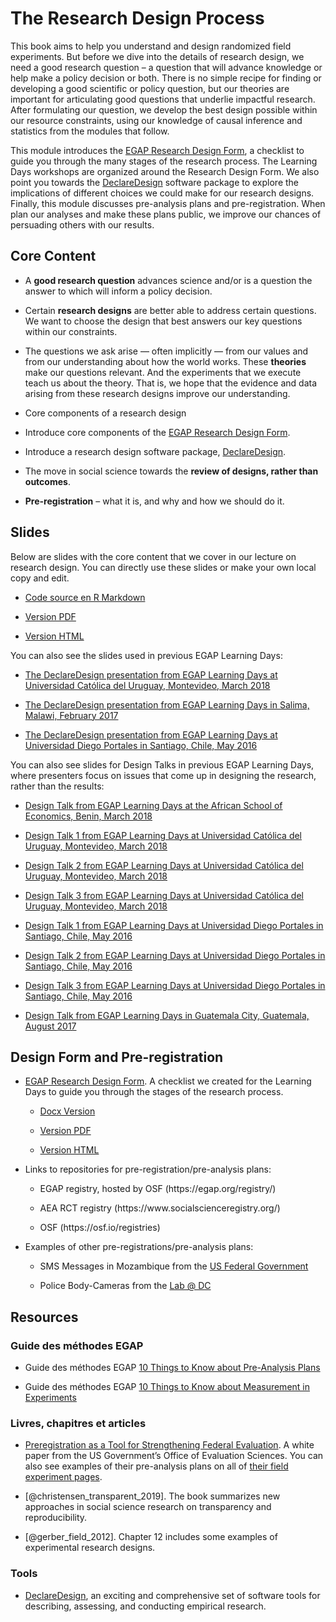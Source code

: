 # The Research Design Process

This book aims to help you understand and design randomized field experiments.  But before we dive into the details of research design, we need a good research question -- a question that will advance knowledge or help make a policy decision or both.  There is no simple recipe for finding or developing a good scientific or policy question, but our theories are important for articulating good questions that underlie impactful research.  After formulating our question, we develop the best design possible within our resource constraints, using our knowledge of causal inference and statistics from the modules that follow.  

This module introduces the [EGAP Research Design
Form](https://egap.github.io/learningdays-resources/Exercises/design-form.Rmd), a checklist to guide you through the many stages of the research process.  The Learning Days workshops are organized around the Research Design Form.  We also point you towards the [DeclareDesign](http://declaredesign.org) software package to explore the implications of different choices we could make for our research designs.  Finally, this module discusses pre-analysis plans and pre-registration.  When plan our analyses and make these plans public, we improve our chances of persuading others with our results.

## Core Content

- A **good research question** advances science and/or is a question the answer to which will inform a policy decision.

- Certain **research designs** are better able to address certain questions. We want to choose the design that best answers our key questions within our constraints.

- The questions we ask arise --- often implicitly --- from our values and from our understanding about how the world works. These **theories** make our questions relevant. And the experiments that we execute teach us about the theory.  That is, we hope that the evidence and data arising from these research designs improve our understanding.

- Core components of a research design

- Introduce core components of the [EGAP Research Design Form](https://egap.github.io/learningdays-resources/Exercises/design-form.html). 

- Introduce a research design software package, [DeclareDesign](http://declaredesign.org).

- The move in social science towards the **review of designs, rather than outcomes**.

- **Pre-registration** -- what it is, and why and how we should do it.


## Slides

Below are slides with the core content that we cover in our lecture on research design. You can directly use these slides or make your own local copy and edit.

- [Code source en R Markdown](https://egap.github.io/learningdays-resources/Slides/researchdesignform-slides.Rmd)

- [Version PDF](https://egap.github.io/learningdays-resources/Slides/researchdesignform-slides.pdf)

- [Version HTML](https://egap.github.io/learningdays-resources/Slides/researchdesignform-slides.html)

You can also see the slides used in previous EGAP Learning Days:

 - [The DeclareDesign presentation from EGAP Learning Days at Universidad Católica del Uruguay, Montevideo, March 2018](https://egap.github.io/learningdays-resources/Slides/Examples/declare_design-montevideo.pdf)

 - [The DeclareDesign presentation from EGAP Learning Days in Salima, Malawi, February 2017](https://egap.github.io/learningdays-resources/Slides/Examples/declare_design-malawi.pdf)

 - [The DeclareDesign presentation from EGAP Learning Days at Universidad Diego Portales in Santiago, Chile, May 2016](https://egap.github.io/learningdays-resources/Slides/Examples/declare_design-santiago.pdf)

You can also see slides for Design Talks in previous EGAP Learning Days, where presenters focus on issues that come up in designing the research, rather than the results:

 - [Design Talk from EGAP Learning Days at the African School of Economics, Benin, March 2018](https://egap.github.io/learningdays-resources/Slides/Examples/research_design_2-benin.pdf)

 - [Design Talk 1 from EGAP Learning Days at Universidad Católica del Uruguay, Montevideo, March 2018](https://egap.github.io/learningdays-resources/Slides/Examples/research_design_1-montevideo.pdf)

 - [Design Talk 2 from EGAP Learning Days at Universidad Católica del Uruguay, Montevideo, March 2018](https://egap.github.io/learningdays-resources/Slides/Examples/research_design_2-montevideo.pdf)

 - [Design Talk 3 from EGAP Learning Days at Universidad Católica del Uruguay, Montevideo, March 2018](https://egap.github.io/learningdays-resources/Slides/Examples/research_design_3-montevideo.pdf)

 - [Design Talk 1 from EGAP Learning Days at Universidad Diego Portales in Santiago, Chile, May 2016](https://egap.github.io/learningdays-resources/Slides/Examples/research_design_1-santiago.pdf)

 - [Design Talk 2 from EGAP Learning Days at Universidad Diego Portales in Santiago, Chile, May 2016](https://egap.github.io/learningdays-resources/Slides/Examples/research_design_2-santiago.pdf)

 - [Design Talk 3 from EGAP Learning Days at Universidad Diego Portales in Santiago, Chile, May 2016](https://egap.github.io/learningdays-resources/Slides/Examples/research_design_3-santiago.pdf)

 - [Design Talk from EGAP Learning Days in Guatemala City, Guatemala, August 2017](https://egap.github.io/learningdays-resources/Slides/Examples/research_design-guatemala.pdf)

## Design Form and Pre-registration

- [EGAP Research Design Form](https://egap.github.io/learningdays-resources/Exercises/design-form.html). A checklist we created for the Learning Days to guide you through the stages of the research process.
     - [Docx Version](https://egap.github.io/learningdays-resources/Exercises/design-form.docx)

     - [Version PDF](https://egap.github.io/learningdays-resources/Exercises/design-form.pdf)

     - [Version HTML](https://egap.github.io/learningdays-resources/Exercises/design-form.html)

- Links to repositories for pre-registration/pre-analysis plans:

    - EGAP registry, hosted by OSF (https://egap.org/registry/)

    - AEA RCT registry (https://www.socialscienceregistry.org/)

    - OSF (https://osf.io/registries)

- Examples of other pre-registrations/pre-analysis plans:

    - SMS Messages in Mozambique from the [US Federal Government](https://oes.gsa.gov/projects/sms-mozambique/)

    - Police Body-Cameras from the [Lab @ DC](https://osf.io/472zh)

## Resources

### Guide des méthodes EGAP

- Guide des méthodes EGAP [10 Things to Know about Pre-Analysis Plans](https://egap.org/resource/10-things-to-know-about-pre-analysis-plans/)

- Guide des méthodes EGAP [10 Things to Know about Measurement in Experiments](https://egap.org/resource/10-things-to-know-about-measurement-in-experiments/)


### Livres, chapitres et articles

- [Preregistration as a Tool for Strengthening Federal Evaluation](https://oes.gsa.gov/assets/files/preregistration-as-a-tool-in-federal-evaluation.pdf).  A white paper from the US Government's Office of Evaluation Sciences.  You can also see examples of their pre-analysis plans on all of [their field experiment pages](https://oes.gsa.gov/work/).

- [@christensen_transparent_2019]. The book summarizes new approaches in social science research on transparency and reproducibility.

- [@gerber_field_2012].  Chapter 12 includes some examples of experimental research designs.

### Tools

- [DeclareDesign](https://declaredesign.org/), an exciting and comprehensive set of software tools for describing, assessing, and conducting empirical research.


